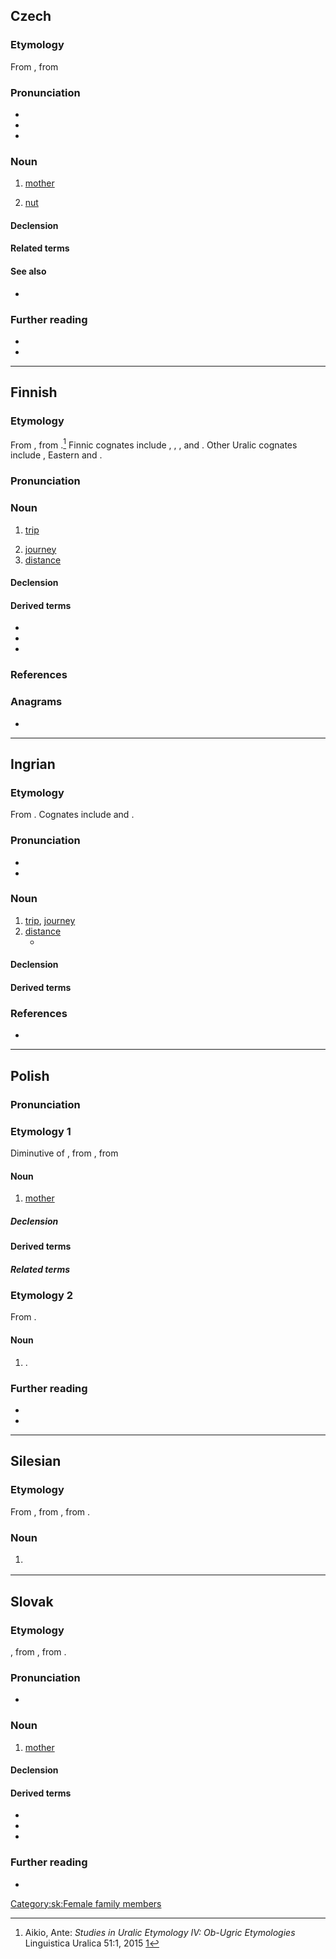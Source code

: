 {{also|mátka|matką}}
==Czech==
{{wp|lang=cs}}

===Etymology===
From {{inh|cs|zlw-ocs|máti}}, from {{inh|cs|sla-pro|*mati}}

===Pronunciation===
* {{IPA|cs|/ˈmatka/}}
* {{audio|cs|Cs-matka.ogg|audio}}
* {{rhymes|cs|atka|s=2}}

===Noun===
{{cs-noun|g=f}}

# [[mother]]
#: {{syn|cs|máma|mamka|maminka|máti|mutr|mateř}}
#: {{ant|cs|otec}}
# [[nut]] {{gloss|of a bolt}}
#: {{syn|cs|matice}}

====Declension====
{{cs-decl-noun-auto|f|mat|k|a}}

====Related terms====
{{rel3|cs|máma|mamka|maminka|matička|máti|mateř|mateřský|mateřství|mateřídouška}}

====See also====
* {{l|cs|šroub}} {{qualifier|bolt}}

===Further reading===
* {{R:PSJC}}
* {{R:SSJC}}

{{topics|cs|Female family members}}

----

==Finnish==

===Etymology===
From {{inh|fi|fiu-fin-pro|*matka}}, from {{inh|fi|urj-pro|*mëtka}}.<ref>Aikio, Ante: ''Studies in Uralic Etymology IV: Ob-Ugric Etymologies'' Linguistica Uralica 51:1, 2015 [https://www.academia.edu/11646631/Studies_in_Uralic_Etymology_IV_Ob-Ugric_Etymologies?auto=download]</ref> Finnic cognates include {{cog|izh|matka}}, {{cog|krl|matka}}, {{cog|liv|matkā}}, {{cog|vep|matk}} and {{cog|vot|matka}}. Other Uralic cognates include {{cog|se|muotki}}, Eastern {{cog|kca|мугәт}} and {{cog|sel|мыты}}.

===Pronunciation===
{{fi-p}}

===Noun===
{{fi-noun}}

# [[trip]]
#: {{ux|fi|Guamille on '''matkaa''' 76 kilometriä.|The '''trip''' to Guam is 76 kilometres.}}
# [[journey]]
# [[distance]]

====Declension====
{{fi-decl-kala|matk|||a}}

====Derived terms====
* {{l|fi|matkata}}
* {{l|fi|matkia}}
* {{l|fi|matkustaa}}

===References===
<references/>

===Anagrams===
* {{anagrams|fi|a=aakmt|kamat}}

----

==Ingrian==

===Etymology===
{{dercat|izh|urj-pro|inh=1}}
From {{inh|izh|fiu-fin-pro|*matka}}. Cognates include {{cog|fi|matka}} and {{cog|et|matk}}.

===Pronunciation===
* {{IPA|izh|/ˈmɑtkɑ/}}
* {{hyph|izh|mat|ka}}

===Noun===
{{izh-noun|matan|matkaa}}

# [[trip]], [[journey]]
# [[distance]]
#* {{RQ:izh:Geografia-1:1936|Sitä vart, jot hyväst saavva tolkku ympäröiväst paikast, pittää tuntaa ''löytää pooli ja '''matka''', tuntaa katsoa paikan plaanua''.|For this, to understand the surrounding area well, one has to be able ''to find the direction and '''the distance''', to be able to look at the map of the area''.|page=6}}

====Declension====
{{izh-decl/kana|k|}}

====Derived terms====
{{col4|izh
|matkapooli}}

===References===
* {{R:izh:Nirvi:1971|page=299}}

----

==Polish==
{{wp|lang=pl}}

===Pronunciation===
{{pl-p|a=Pl-matka.ogg}}

===Etymology 1===
Diminutive of {{der|pl|zlw-opl|mać}}, from {{der|pl|sla-pro|*mati}}, from {{der|pl|ine-pro|*méh₂tēr}}

====Noun====
{{pl-noun|f}}

# [[mother]]

=====Declension=====
{{pl-decl-noun-f}}

====Derived terms====
{{col3|pl|title=noun|awiomatka}}

=====Related terms=====
{{col3|pl|title=adjectives|matczyny|mateczny}}
{{col3|pl|title=nouns|matecznik|matula}}
{{col3|pl|title=verbs|matczyć|matkować}}

===Etymology 2===
From {{af|pl|mata|-ka}}.

====Noun====
{{pl-noun|f}}

# {{diminutive of|pl|mata}}.

===Further reading===
* {{R:pl:WSJP}}
* {{R:pl:PWN}}

{{C|pl|Female family members|Parents}}

----

==Silesian==

===Etymology===
From {{der|szl|sla-pro|*màti}}, from {{der|szl|ine-bsl-pro|*mā́ˀtē}}, from {{der|szl|ine-pro|*méh₂tēr}}.

===Noun===
{{head|szl|noun|g=f}}

# {{l|en|mother}}
#: {{ant|szl|fater|ôjciec}}
#: {{hypo|szl|drugŏ matka}}

{{c|szl|Female family members|Parents}}

----

==Slovak==

===Etymology===
{{suffix|sk|mať|ka}}, from {{der|sk|sla-pro|*mati}}, from {{der|sk|ine-pro|*méh₂tēr}}.

===Pronunciation===
* {{IPA|sk|/ˈmatka/}}

===Noun===
{{sk-noun|g=f|gen=matky|pl=matky|genpl=matiek|decl=žena}}

# [[mother]]
#: {{syn|sk|mať|mama|mamička|mater}}

====Declension====
{{sk-decl-noun|matka|matky|matke|matku|matke|matkou|matky|matiek|matkám|matky|matkách|matkami}}

====Derived terms====
* {{l|sk|materský}}
* {{l|sk|materinský}}
* {{l|sk|matkin}}

===Further reading===
* {{R:SDK}}

[[Category:sk:Female family members]]